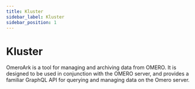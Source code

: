 ```yaml
---
title: Kluster
sidebar_label: Kluster
sidebar_position: 1
---
```



# Kluster

OmeroArk is a tool for managing and archiving data from OMERO. It is designed to be used in conjunction with the OMERO server, 
and provides a familiar GraphQL API for querying and managing data on the Omero server.

<GithubRepo url="https://github.com/arkitektio/kluster-server" title="Kluster"/>
